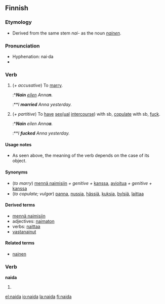 ==Finnish==
{{Finnish index|na}}

===Etymology===
*Derived from the same stem ''nai-'' as the noun ''[[nainen]]''.

===Pronunciation===
*Hyphenation: nai·da
*{{IPA|lang=fi|[ˈnɑidɑ(ʔ)]}}

===Verb===
{{fi-verb|nai|type=voida}}

# {{transitive}} (''+ accusative'') To [[marry]].
#:*'''''Nain''' [[eilen]] Anna'''n'''.''
#:**''I '''married''' Anna yesterday.''
# {{context|transitive|vulgar|lang=fi}} (''+ partitive'') To [[have]] [[sex]][[sexual|(ual]] [[intercourse]]) with sb, [[copulate]] with sb, [[fuck]].
#:*'''''Nain''' eilen Anna'''a'''.''
#:**''I '''fucked''' Anna yesterday.''

====Usage notes====
*As seen above, the meaning of the verb depends on the case of its object.

====Synonyms====
*(''to marry'') [[mennä naimisiin]] ''+ genitive +'' [[kanssa]], [[avioitua]] ''+ genitive +'' [[kanssa]]
*(''to copulate; vulgar'') [[panna]], [[nussia]], [[hässiä]], [[kuksia]], [[bylsiä]], [[laittaa]]

====Derived terms====
*[[mennä naimisiin]]
*adjectives: [[naimaton]]
*verbs: [[naittaa]]
*[[vastanainut]]

====Related terms====
*[[nainen]]

===Verb===
'''naida'''

# {{fi-form of|naida|type=verb|pr=impersonal|mood=indicative|tense=present connegative}}

[[el:naida]]
[[io:naida]]
[[la:naida]]
[[fi:naida]]
